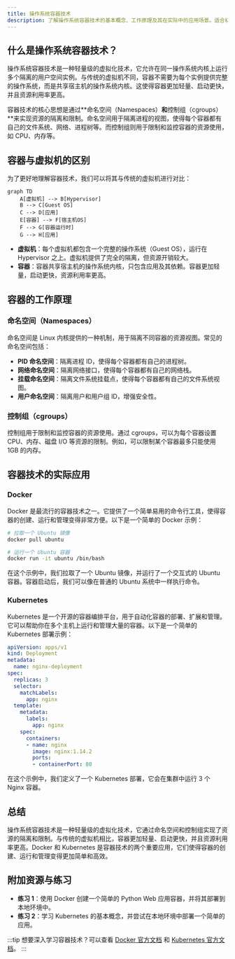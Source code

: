 ```yaml
---
title: 操作系统容器技术
description: 了解操作系统容器技术的基本概念、工作原理及其在实际中的应用场景。适合初学者学习虚拟化技术的入门指南。
---
```


## 什么是操作系统容器技术？

操作系统容器技术是一种轻量级的虚拟化技术，它允许在同一操作系统内核上运行多个隔离的用户空间实例。与传统的虚拟机不同，容器不需要为每个实例提供完整的操作系统，而是共享宿主机的操作系统内核。这使得容器更加轻量、启动更快，并且资源利用率更高。

容器技术的核心思想是通过**命名空间（Namespaces）**和**控制组（cgroups）**来实现资源的隔离和限制。命名空间用于隔离进程的视图，使得每个容器都有自己的文件系统、网络、进程树等。而控制组则用于限制和监控容器的资源使用，如 CPU、内存等。

## 容器与虚拟机的区别

为了更好地理解容器技术，我们可以将其与传统的虚拟机进行对比：

```mermaid
graph TD
    A[虚拟机] --> B[Hypervisor]
    B --> C[Guest OS]
    C --> D[应用]
    E[容器] --> F[宿主机OS]
    F --> G[容器运行时]
    G --> H[应用]
```

- **虚拟机**：每个虚拟机都包含一个完整的操作系统（Guest OS），运行在 Hypervisor 之上。虚拟机提供了完全的隔离，但资源开销较大。
- **容器**：容器共享宿主机的操作系统内核，只包含应用及其依赖。容器更加轻量，启动更快，资源利用率更高。

## 容器的工作原理

### 命名空间（Namespaces）

命名空间是 Linux 内核提供的一种机制，用于隔离不同容器的资源视图。常见的命名空间包括：

- **PID 命名空间**：隔离进程 ID，使得每个容器都有自己的进程树。
- **网络命名空间**：隔离网络接口，使得每个容器都有自己的网络栈。
- **挂载命名空间**：隔离文件系统挂载点，使得每个容器都有自己的文件系统视图。
- **用户命名空间**：隔离用户和用户组 ID，增强安全性。

### 控制组（cgroups）

控制组用于限制和监控容器的资源使用。通过 cgroups，可以为每个容器设置 CPU、内存、磁盘 I/O 等资源的限制。例如，可以限制某个容器最多只能使用 1GB 的内存。

## 容器技术的实际应用

### Docker

Docker 是最流行的容器技术之一。它提供了一个简单易用的命令行工具，使得容器的创建、运行和管理变得非常方便。以下是一个简单的 Docker 示例：

```bash
# 拉取一个 Ubuntu 镜像
docker pull ubuntu

# 运行一个 Ubuntu 容器
docker run -it ubuntu /bin/bash
```

在这个示例中，我们拉取了一个 Ubuntu 镜像，并运行了一个交互式的 Ubuntu 容器。容器启动后，我们可以像在普通的 Ubuntu 系统中一样执行命令。

### Kubernetes

Kubernetes 是一个开源的容器编排平台，用于自动化容器的部署、扩展和管理。它可以帮助你在多个主机上运行和管理大量的容器。以下是一个简单的 Kubernetes 部署示例：

```yaml
apiVersion: apps/v1
kind: Deployment
metadata:
  name: nginx-deployment
spec:
  replicas: 3
  selector:
    matchLabels:
      app: nginx
  template:
    metadata:
      labels:
        app: nginx
    spec:
      containers:
      - name: nginx
        image: nginx:1.14.2
        ports:
        - containerPort: 80
```

在这个示例中，我们定义了一个 Kubernetes 部署，它会在集群中运行 3 个 Nginx 容器。

## 总结

操作系统容器技术是一种轻量级的虚拟化技术，它通过命名空间和控制组实现了资源的隔离和限制。与传统的虚拟机相比，容器更加轻量、启动更快，并且资源利用率更高。Docker 和 Kubernetes 是容器技术的两个重要应用，它们使得容器的创建、运行和管理变得更加简单和高效。

## 附加资源与练习

- **练习 1**：使用 Docker 创建一个简单的 Python Web 应用容器，并将其部署到本地环境中。
- **练习 2**：学习 Kubernetes 的基本概念，并尝试在本地环境中部署一个简单的应用。

:::tip
想要深入学习容器技术？可以查看 [Docker 官方文档](https://docs.docker.com/) 和 [Kubernetes 官方文档](https://kubernetes.io/docs/home/)。
:::
